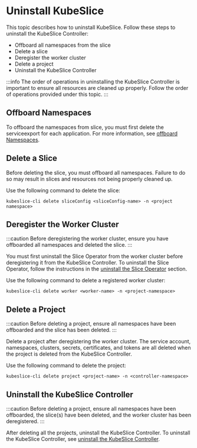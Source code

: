 # Uninstall KubeSlice

This topic describes how to uninstall KubeSlice. Follow these steps to uninstall the KubeSlice Controller:

- Offboard all namespaces from the slice
- Delete a slice
- Deregister the worker cluster
- Delete a project
- Uninstall the KubeSlice Controller

:::info
The order of operations in uninstalling the KubeSlice Controller is important to ensure all resources are cleaned up properly. Follow the 
order of operations provided under this topic.
:::

## Offboard Namespaces
To offboard the namespaces from slice, you must first delete the serviceexport for each application. For more information, see 
[offboard Namespaces](/versioned_docs/version-0.5.0/getting-started-with-cloud-clusters/uninstalling-kubeslice/offboarding-namespaces.mdx).

 
## Delete a Slice
Before deleting the slice, you must offboard all namespaces. Failure to do so may result in slices and resources not being properly cleaned up.

Use the following command to delete the slice:
```
kubeslice-cli delete sliceConfig <sliceConfig-name> -n <project namespace>
```
   
## Deregister the Worker Cluster
:::caution
Before deregistering the worker cluster, ensure you have offboarded all namespaces and deleted the slice.
::: 

You must first uninstall the Slice Operator from the worker cluster before deregistering it from the KubeSlice Controller. To uninstall
the Slice Operator, follow the instructions in the [uninstall the Slice Operator](/versioned_docs/version-0.5.0/getting-started-with-cloud-clusters/uninstalling-kubeslice/deregistering-the-worker-cluster.mdx#uninstall-the-slice-operator) 
section.

Use the following command to delete a registered worker cluster:
```
kubeslice-cli delete worker <worker-name> -n <project-namespace>
```

## Delete a Project
:::caution
Before deleting a project, ensure all namespaces have been offboarded and the slice has been deleted.
:::

Delete a project after deregistering the worker cluster. The service account, namespaces, clusters, secrets, certificates, and tokens 
are all deleted when the project is deleted from the KubeSlice Controller.
   
Use the following command to delete the project:
```
kubeslice-cli delete project <project-name> -n <controller-namespace>
```

## Uninstall the KubeSlice Controller
:::caution
Before deleting a project, ensure all namespaces have been offboarded, the slice(s) have been deleted, and the worker cluster has been deregistered.
:::
  
After deleting all the projects, uninstall the KubeSlice Controller. To uninstall the KubeSlice Controller, see
[uninstall the KubeSlice Controller](/versioned_docs/version-0.5.0/getting-started-with-cloud-clusters/uninstalling-kubeslice/uninstalling-the-kubeslice-controller.mdx).
